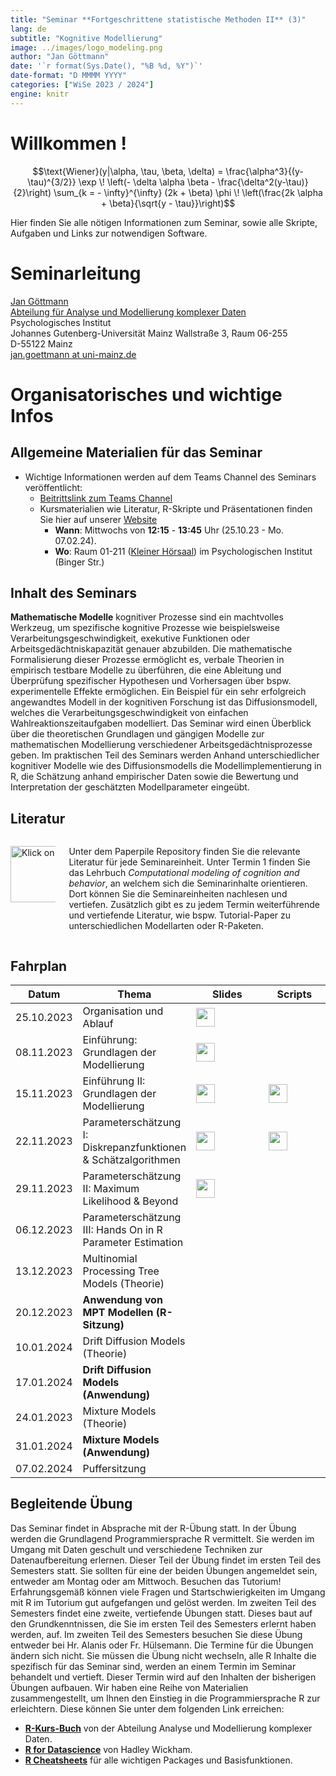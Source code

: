 ```yaml
---
title: "Seminar **Fortgeschrittene statistische Methoden II** (3)"
lang: de
subtitle: "Kognitive Modellierung"
image: ../images/logo_modeling.png
author: "Jan Göttmann"
date: '`r format(Sys.Date(), "%B %d, %Y")`'
date-format: "D MMMM YYYY"
categories: ["WiSe 2023 / 2024"]
engine: knitr
---
```


# Willkommen !

$$\text{Wiener}(y|\alpha, \tau, \beta, \delta) =
\frac{\alpha^3}{(y-\tau)^{3/2}} \exp \! \left(- \delta \alpha \beta -
\frac{\delta^2(y-\tau)}{2}\right) \sum_{k = - \infty}^{\infty} (2k +
\beta) \phi \! \left(\frac{2k \alpha + \beta}{\sqrt{y - \tau}}\right)$$

Hier finden Sie alle nötigen Informationen zum Seminar, sowie alle Skripte, Aufgaben und Links zur notwendigen Software.

# Seminarleitung

[Jan Göttmann](https://methoden.amd.psychologie.uni-mainz.de/goettmann/)\
[Abteilung für Analyse und Modellierung komplexer Daten](https://methoden.amd.psychologie.uni-mainz.de/)\
Psychologisches Institut\
Johannes Gutenberg-Universität Mainz Wallstraße 3, Raum 06-255\
D-55122 Mainz\
[jan.goettmann at uni-mainz.de](jan.goettmann@uni-mainz.de)

# Organisatorisches und wichtige Infos

## Allgemeine Materialien für das Seminar

-   Wichtige Informationen werden auf dem Teams Channel des Seminars veröffentlicht:
    -   [Beitrittslink zum Teams Channel](https://teams.microsoft.com/l/team/19%3aFSXxxJYaizbw6Qc6xHsKPJUmvE_9BztlIerMDJA8RNU1%40thread.tacv2/conversations?groupId=b0203a36-e36a-41d8-8816-d5d1ec7cf968&tenantId=51aa2b30-c9fa-40db-b91a-3a53a8a08d85)
    -   Kursmaterialien wie Literatur, R-Skripte und Präsentationen finden Sie hier auf unserer [Website](https://josealanis.github.io/amdstatsem/)
        -   **Wann**: Mittwochs von **12:15** - **13:45** Uhr (25.10.23 - Mo. 07.02.24).
        -   **Wo**: Raum 01-211 ([Kleiner Hörsaal](https://maps.uni-mainz.de/leaflets/room/E7986DDE-BBDC-46C7-BB1E-02B3B8CDE79E)) im Psychologischen Institut (Binger Str.)

## Inhalt des Seminars

::: justify
**Mathematische Modelle** kognitiver Prozesse sind ein machtvolles Werkzeug, um spezifische kognitive Prozesse wie beispielsweise Verarbeitungsgeschwindigkeit, exekutive Funktionen oder Arbeitsgedächtniskapazität genauer abzubilden. Die mathematische Formalisierung dieser Prozesse ermöglicht es, verbale Theorien in empirisch testbare Modelle zu überführen, die eine Ableitung und Überprüfung spezifischer Hypothesen und Vorhersagen über bspw. experimentelle Effekte ermöglichen. Ein Beispiel für ein sehr erfolgreich angewandtes Modell in der kognitiven Forschung ist das Diffusionsmodell, welches die Verarbeitungsgeschwindigkeit von einfachen Wahlreaktionszeitaufgaben modelliert. Das Seminar wird einen Überblick über die theoretischen Grundlagen und gängigen Modelle zur mathematischen Modellierung verschiedener Arbeitsgedächtnisprozesse geben. Im praktischen Teil des Seminars werden Anhand unterschiedlicher kognitiver Modelle wie des Diffusionsmodells die Modellimplementierung in R, die Schätzung anhand empirischer Daten sowie die Bewertung und Interpretation der geschätzten Modellparameter eingeübt.
:::

## Literatur

::: columns
::: {.column width="15%"}
[![Klick on it!](../images/paperpile.png){width="90," height="90"}](https://paperpile.com/shared/lH0wBI)
:::

::: {.column width="85%"}
Unter dem Paperpile Repository finden Sie die relevante Literatur für jede Seminareinheit. Unter Termin 1 finden Sie das Lehrbuch *Computational modeling of cognition and behavior*, an welchem sich die Seminarinhalte orientieren. Dort können Sie die Seminareinheiten nachlesen und vertiefen. Zusätzlich gibt es zu jedem Termin weiterführende und vertiefende Literatur, wie bspw. Tutorial-Paper zu unterschiedlichen Modellarten oder R-Paketen.
:::
:::

## Fahrplan

| Datum      | Thema                                                          | Slides                                                                                                                                 | Scripts                                                                                         |
|------------|----------------------------------------------------------------|----------------------------------------------------------------------------------------------------------------------------------------|-------------------------------------------------------------------------------------------------|
| 25.10.2023 | Organisation und Ablauf                                        | [![](../images/slides.png){width="30," height="30"}](https://slides.com/gman_science/introduction-organisation?token=4Pkkol6P)         |                                                                                                 |
| 08.11.2023 | Einführung: Grundlagen der Modellierung                        | [![](../images/slides.png){width="30," height="30"}](https://slides.com/gman_science/introduction-why-models?token=r4ID0G6o)           |                                                                                                 |
| 15.11.2023 | Einführung II: Grundlagen der Modellierung                     | [![](../images/slides.png){width="30," height="30"}](https://slides.com/gman_science/lecture-2-introduction-ii?token=DXdrtkfF)         | [![](../images/r_logo.png){width="30," height="30"}](../scripts/cogmod/R-Scripts/power_law.R)   |
| 22.11.2023 | Parameterschätzung I: Diskrepanzfunktionen & Schätzalgorithmen | [![](../images/slides.png){width="30," height="30"}](https://slides.com/gman_science/lecture-3-parameter-estimation?token=4oPahfz8)    | [![](../images/r_logo.png){width="30," height="30"}](../scripts/cogmod/R-Scripts/error_space.R) |
| 29.11.2023 | Parameterschätzung II: Maximum Likelihood & Beyond             | [![](../images/slides.png){width="30," height="30"}](https://slides.com/gman_science/lecture-4-parameter-estimation-ii?token=myvvodNZ) |                                                                                                 |
| 06.12.2023 | Parameterschätzung III: Hands On in R Parameter Estimation     |                                                                                                                                        |                                                                                                 |
| 13.12.2023 | Multinomial Processing Tree Models (Theorie)                   |                                                                                                                                        |                                                                                                 |
| 20.12.2023 | **Anwendung von MPT Modellen (R-Sitzung)**                     |                                                                                                                                        |                                                                                                 |
| 10.01.2024 | Drift Diffusion Models (Theorie)                               |                                                                                                                                        |                                                                                                 |
| 17.01.2024 | **Drift Diffusion Models (Anwendung)**                         |                                                                                                                                        |                                                                                                 |
| 24.01.2023 | Mixture Models (Theorie)                                       |                                                                                                                                        |                                                                                                 |
| 31.01.2024 | **Mixture Models (Anwendung)**                                 |                                                                                                                                        |                                                                                                 |
| 07.02.2024 | Puffersitzung                                                  |                                                                                                                                        |                                                                                                 |

## Begleitende Übung

::: justify
Das Seminar findet in Absprache mit der R-Übung statt. In der Übung werden die Grundlagend Programmiersprache R vermittelt. Sie werden im Umgang mit Daten geschult und verschiedene Techniken zur Datenaufbereitung erlernen. Dieser Teil der Übung findet im ersten Teil des Semesters statt. Sie sollten für eine der beiden Übungen angemeldet sein, entweder am Montag oder am Mittwoch. Besuchen das Tutorium! Erfahrungsgemäß können viele Fragen und Startschwierigkeiten im Umgang mit R im Tutorium gut aufgefangen und gelöst werden. Im zweiten Teil des Semesters findet eine zweite, vertiefende Übungen statt. Dieses baut auf den Grundkenntnissen, die Sie im ersten Teil des Semesters erlernt haben werden, auf. Im zweiten Teil des Semesters besuchen Sie diese Übung entweder bei Hr. Alanis oder Fr. Hülsemann. Die Termine für die Übungen ändern sich nicht. Sie müssen die Übung nicht wechseln, alle R Inhalte die spezifisch für das Seminar sind, werden an einem Termin im Seminar behandelt und vertieft. Dieser Termin wird auf den Inhalten der bisherigen Übungen aufbauen. Wir haben eine Reihe von Materialien zusammengestellt, um Ihnen den Einstieg in die Programmiersprache R zur erleichtern. Diese können Sie unter dem folgenden Link erreichen:
:::

::: customIndent
-   [**R-Kurs-Buch**](https://amd-lab.github.io/R-Kurs-Buch/) von der Abteilung Analyse und Modellierung komplexer Daten.
-   [**R for Datascience**](https://r4ds.had.co.nz/) von Hadley Wickham.
-   [**R Cheatsheets**](https://rstudio.github.io/cheatsheets/) für alle wichtigen Packages und Basisfunktionen.
:::
